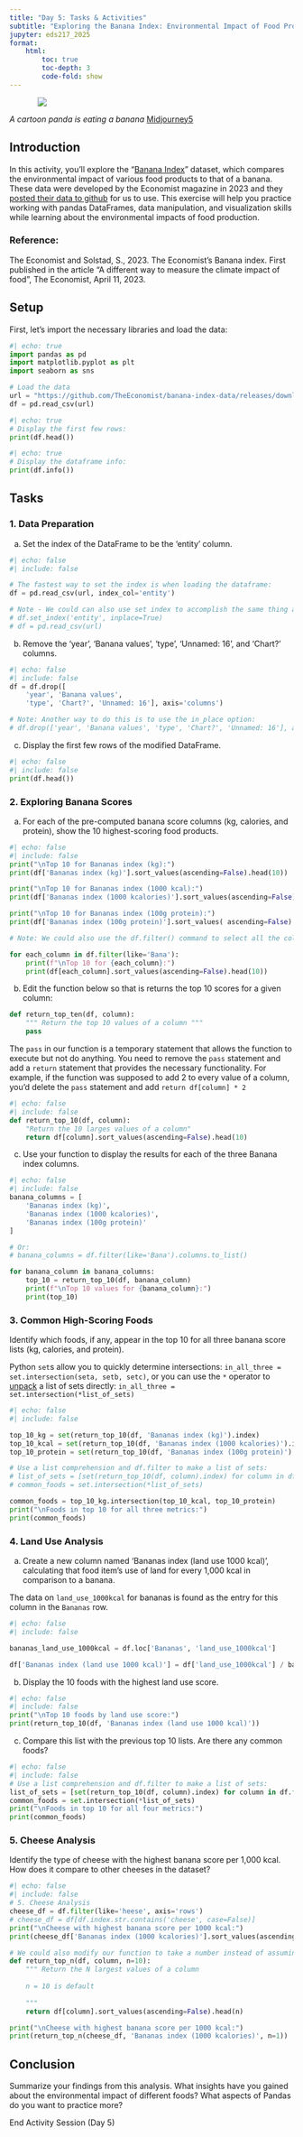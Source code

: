 ```yaml
---
title: "Day 5: Tasks & Activities"
subtitle: "Exploring the Banana Index: Environmental Impact of Food Production"
jupyter: eds217_2025
format: 
    html:
        toc: true
        toc-depth: 3
        code-fold: show
---
```


::: {style="width: 80%; margin: auto;"}
![](https://cdn.midjourney.com/4d6744a0-23ed-42a4-ab08-e13d12a2c7f3/0_3.jpeg)
:::
:::{.gray-text .center-text}
*A cartoon panda is eating a banana* [Midjourney5](https://www.midjourney.com/jobs/c7c7eb8a-a373-4f9b-8051-c11fee7479d4?index=0)
:::


## Introduction

In this activity, you'll explore the "[Banana Index](https://www.economist.com/graphic-detail/2023/04/11/a-different-way-to-measure-the-climate-impact-of-food)" dataset, which compares the environmental impact of various food products to that of a banana. These data were developed by the Economist magazine in 2023 and they [posted their data to github](https://github.com/TheEconomist/banana-index-data) for us to use. This exercise will help you practice working with pandas DataFrames, data manipulation, and visualization skills while learning about the environmental impacts of food production.

### Reference:
The Economist and Solstad, S., 2023. The Economist's Banana index. First published in the article "A different way to measure the climate impact of food", The Economist, April 11, 2023.

## Setup

First, let's import the necessary libraries and load the data:

```python
#| echo: true
import pandas as pd
import matplotlib.pyplot as plt
import seaborn as sns

# Load the data
url = "https://github.com/TheEconomist/banana-index-data/releases/download/1.0/bananaindex.csv"
df = pd.read_csv(url)
```

```python
#| echo: true
# Display the first few rows:
print(df.head())
```

```python
#| echo: true
# Display the dataframe info:
print(df.info())
```

## Tasks

### 1. Data Preparation

a) Set the index of the DataFrame to be the 'entity' column.
```python
#| echo: false
#| include: false

# The fastest way to set the index is when loading the dataframe:
df = pd.read_csv(url, index_col='entity')

# Note - We could can also use set index to accomplish the same thing after loading:
# df.set_index('entity', inplace=True)
# df = pd.read_csv(url)
```

b) Remove the 'year', 'Banana values', 'type', 'Unnamed: 16', and 'Chart?' columns.
```python
#| echo: false
#| include: false
df = df.drop([
    'year', 'Banana values', 
    'type', 'Chart?', 'Unnamed: 16'], axis='columns')

# Note: Another way to do this is to use the in_place option:
# df.drop(['year', 'Banana values', 'type', 'Chart?', 'Unnamed: 16'], axis='columns', inplace=True)

```

c) Display the first few rows of the modified DataFrame.
```python
#| echo: false
#| include: false
print(df.head())
```

### 2. Exploring Banana Scores

a) For each of the pre-computed banana score columns (kg, calories, and protein), show the 10 highest-scoring food products.
```python
#| echo: false
#| include: false
print("\nTop 10 for Bananas index (kg):")
print(df['Bananas index (kg)'].sort_values(ascending=False).head(10))

print("\nTop 10 for Bananas index (1000 kcal):")
print(df['Bananas index (1000 kcalories)'].sort_values(ascending=False).head(10))

print("\nTop 10 for Bananas index (100g protein):")
print(df['Bananas index (100g protein)'].sort_values( ascending=False).head(10))

# Note: We could also use the df.filter() command to select all the columns that contain 'Bana':

for each_column in df.filter(like='Bana'):
    print(f"\nTop 10 for {each_column}:")
    print(df[each_column].sort_values(ascending=False).head(10))
```

b) Edit the function below so that is returns the top 10 scores for a given column:

```python
def return_top_ten(df, column):
    """ Return the top 10 values of a column """
    pass
```

:::{.callout-tip title="`return` values from functions"}
The `pass` in our function is a temporary statement that allows the function to execute but not do anything. You need to remove the `pass` statement and add a `return` statement that provides the necessary functionality. For example, if the function was supposed to add 2 to every value of a column, you'd delete the `pass` statement and add `return df[column] * 2`
:::


```python
#| echo: false
#| include: false
def return_top_10(df, column):
    "Return the 10 larges values of a column"
    return df[column].sort_values(ascending=False).head(10)
```

c) Use your function to display the results for each of the three Banana index columns.
```python
#| echo: false
#| include: false
banana_columns = [
    'Bananas index (kg)', 
    'Bananas index (1000 kcalories)', 
    'Bananas index (100g protein)'
]

# Or:
# banana_columns = df.filter(like='Bana').columns.to_list()

for banana_column in banana_columns:
    top_10 = return_top_10(df, banana_column)
    print(f"\nTop 10 values for {banana_column}:")
    print(top_10)
```

### 3. Common High-Scoring Foods

Identify which foods, if any, appear in the top 10 for all three banana score lists (kg, calories, and protein).

:::{.callout-tip title="Unpacking iterables using the `*` operator"}
Python `set`s allow you to quickly determine intersections:
`in_all_three = set.intersection(seta, setb, setc)`, or you can use the `*` operator to [unpack](https://www.pythonforbeginners.com/basics/unpacking-in-python) a list of sets directly:
`in_all_three = set.intersection(*list_of_sets)`
:::

```python
#| echo: false
#| include: false

top_10_kg = set(return_top_10(df, 'Bananas index (kg)').index)
top_10_kcal = set(return_top_10(df, 'Bananas index (1000 kcalories)').index)
top_10_protein = set(return_top_10(df, 'Bananas index (100g protein)').index)

# Use a list comprehension and df.filter to make a list of sets:
# list_of_sets = [set(return_top_10(df, column).index) for column in df.filter(like='Bana')]
# common_foods = set.intersection(*list_of_sets)

common_foods = top_10_kg.intersection(top_10_kcal, top_10_protein)
print("\nFoods in top 10 for all three metrics:")
print(common_foods)
```

### 4. Land Use Analysis

a) Create a new column named 'Bananas index (land use 1000 kcal)', calculating that food item's use of land for every 1,000 kcal in comparison to a banana. 

:::{.callout-tip}
The data on `land_use_1000kcal` for bananas is found as the entry for this column in the `Bananas` row.
:::

```python
#| echo: false
#| include: false

bananas_land_use_1000kcal = df.loc['Bananas', 'land_use_1000kcal']

df['Bananas index (land use 1000 kcal)'] = df['land_use_1000kcal'] / bananas_land_use_1000kcal 
```

b) Display the 10 foods with the highest land use score.
```python
#| echo: false
#| include: false
print("\nTop 10 foods by land use score:")
print(return_top_10(df, 'Bananas index (land use 1000 kcal)'))
```

c) Compare this list with the previous top 10 lists. Are there any common foods?
```python
#| echo: false
#| include: false
# Use a list comprehension and df.filter to make a list of sets:
list_of_sets = [set(return_top_10(df, column).index) for column in df.filter(like='Bana')]
common_foods = set.intersection(*list_of_sets)
print("\nFoods in top 10 for all four metrics:")
print(common_foods)
```

### 5. Cheese Analysis

Identify the type of cheese with the highest banana score per 1,000 kcal. How does it compare to other cheeses in the dataset?

```python
#| echo: false
#| include: false
# 5. Cheese Analysis
cheese_df = df.filter(like='heese', axis='rows')
# cheese_df = df[df.index.str.contains('cheese', case=False)]
print("\nCheese with highest banana score per 1000 kcal:")
print(cheese_df['Bananas index (1000 kcalories)'].sort_values(ascending=False).head(1))

# We could also modify our function to take a number instead of assuming always 10:
def return_top_n(df, column, n=10):
    """ Return the N largest values of a column
    
    n = 10 is default
    
    """
    return df[column].sort_values(ascending=False).head(n)

print("\nCheese with highest banana score per 1000 kcal:")
print(return_top_n(cheese_df, 'Bananas index (1000 kcalories)', n=1))
```

## Conclusion

Summarize your findings from this analysis. What insights have you gained about the environmental impact of different foods? What aspects of Pandas do you want to practice more? 

::: {.center-text .body-text-xl .teal-text}
End Activity Session (Day 5)
:::
